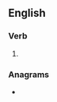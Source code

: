 ==English==

===Verb===
{{head|en|present participle}}

# {{present participle of|gedge|lang=en|nocat=1}}

===Anagrams===
* {{anagrams|en|a=degggin|degging}}